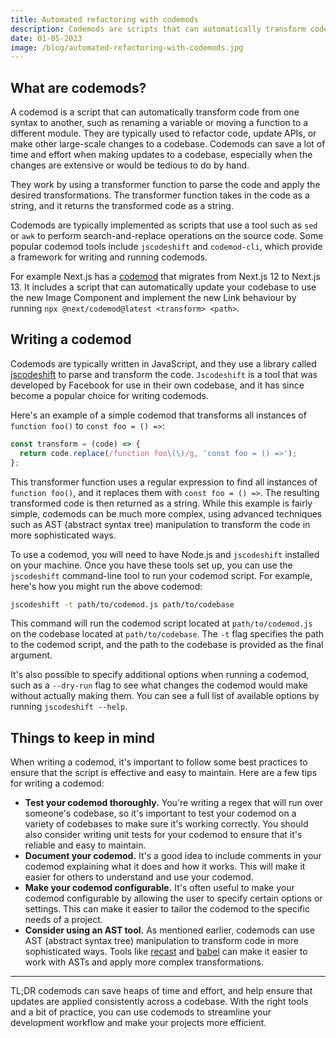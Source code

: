 ```yaml
---
title: Automated refactoring with codemods
description: Codemods are scripts that can automatically transform code from one syntax to another, making it easy to refactor or update large codebases.
date: 01-05-2023
image: /blog/automated-refactoring-with-codemods.jpg
---
```


## What are codemods?

A codemod is a script that can automatically transform code from one syntax to another, such as renaming a variable or moving a function to a different module. They are typically used to refactor code, update APIs, or make other large-scale changes to a codebase. Codemods can save a lot of time and effort when making updates to a codebase, especially when the changes are extensive or would be tedious to do by hand.

They work by using a transformer function to parse the code and apply the desired transformations. The transformer function takes in the code as a string, and it returns the transformed code as a string.

Codemods are typically implemented as scripts that use a tool such as `sed` or `awk` to perform search-and-replace operations on the source code. Some popular codemod tools include `jscodeshift` and `codemod-cli`, which provide a framework for writing and running codemods.

For example Next.js has a [codemod](https://nextjs.org/docs/advanced-features/codemods#nextjs-13) that migrates from Next.js 12 to Next.js 13. It includes a script that can automatically update your codebase to use the new Image Component and implement the new Link behaviour by running `npx @next/codemod@latest <transform> <path>`.

## Writing a codemod

Codemods are typically written in JavaScript, and they use a library called [jscodeshift](https://github.com/facebook/jscodeshift) to parse and transform the code. `Jscodeshift` is a tool that was developed by Facebook for use in their own codebase, and it has since become a popular choice for writing codemods.

Here's an example of a simple codemod that transforms all instances of `function foo()` to `const foo = () =>`:

```js
const transform = (code) => {
  return code.replace(/function foo\(\)/g, 'const foo = () =>');
};
```

This transformer function uses a regular expression to find all instances of `function foo()`, and it replaces them with `const foo = () =>`. The resulting transformed code is then returned as a string. While this example is fairly simple, codemods can be much more complex, using advanced techniques such as AST (abstract syntax tree) manipulation to transform the code in more sophisticated ways.

To use a codemod, you will need to have Node.js and `jscodeshift` installed on your machine. Once you have these tools set up, you can use the `jscodeshift` command-line tool to run your codemod script. For example, here's how you might run the above codemod:

```bash
jscodeshift -t path/to/codemod.js path/to/codebase
```

This command will run the codemod script located at `path/to/codemod.js` on the codebase located at `path/to/codebase`. The `-t` flag specifies the path to the codemod script, and the path to the codebase is provided as the final argument.

It's also possible to specify additional options when running a codemod, such as a `--dry-run` flag to see what changes the codemod would make without actually making them. You can see a full list of available options by running `jscodeshift --help`.

## Things to keep in mind

When writing a codemod, it's important to follow some best practices to ensure that the script is effective and easy to maintain. Here are a few tips for writing a codemod:

- **Test your codemod thoroughly.** You're writing a regex that will run over someone's codebase, so it's important to test your codemod on a variety of codebases to make sure it's working correctly. You should also consider writing unit tests for your codemod to ensure that it's reliable and easy to maintain.
- **Document your codemod.** It's a good idea to include comments in your codemod explaining what it does and how it works. This will make it easier for others to understand and use your codemod.
- **Make your codemod configurable.** It's often useful to make your codemod configurable by allowing the user to specify certain options or settings. This can make it easier to tailor the codemod to the specific needs of a project.
- **Consider using an AST tool.** As mentioned earlier, codemods can use AST (abstract syntax tree) manipulation to transform code in more sophisticated ways. Tools like [recast](https://github.com/benjamn/recast) and [babel](https://babeljs.io/) can make it easier to work with ASTs and apply more complex transformations.

---

TL;DR codemods can save heaps of time and effort, and help ensure that updates are applied consistently across a codebase. With the right tools and a bit of practice, you can use codemods to streamline your development workflow and make your projects more efficient.
